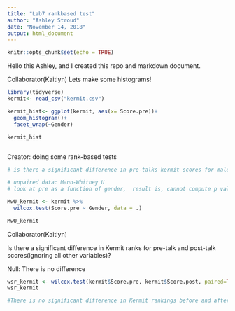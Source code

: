 ```yaml
---
title: "Lab7 rankbased test"
author: "Ashley Stroud"
date: "November 14, 2018"
output: html_document
---
```


```r
knitr::opts_chunk$set(echo = TRUE)
```

Hello this Ashley, and I created this repo and markdown document. 

Collaborator(Kaitlyn)
Lets make some histograms!
```r

library(tidyverse)
kermit<- read_csv("kermit.csv")

kermit_hist<- ggplot(kermit, aes(x= Score.pre))+
  geom_histogram()+
  facet_wrap(~Gender)

kermit_hist
  
```

Creator: doing some rank-based tests

```r

# is there a significant difference in pre-talks kermit scores for males and females?

# unpaired data: Mann-Whitney U
# look at pre as a function of gender,  result is, cannot compute p value with ties, that is just saying...?

MwU_kermit <- kermit %>% 
  wilcox.test(Score.pre ~ Gender, data = .)

MwU_kermit

```

Collaborator(Kaitlyn)

Is there a significant difference in Kermit ranks for pre-talk and post-talk scores(ignoring all other variables)?


Null: There is no difference

```r

wsr_kermit <- wilcox.test(kermit$Score.pre, kermit$Score.post, paired=TRUE)
wsr_kermit

#There is no significant difference in Kermit rankings before and after his talk( then add in statistical summary...)
```
















